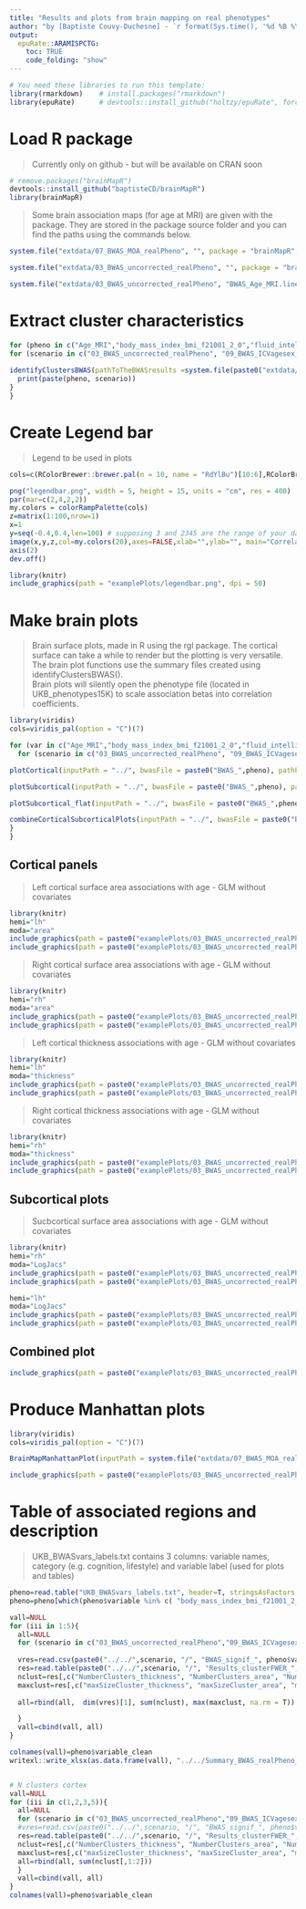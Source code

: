 ```yaml
---
title: "Results and plots from brain mapping on real phenotypes"
author: "by [Baptiste Couvy-Duchesne] - `r format(Sys.time(), '%d %B %Y')`"
output:
  epuRate::ARAMISPCTG:
    toc: TRUE
    code_folding: "show"
---
```


```r
# You need these libraries to run this template:
library(rmarkdown)    # install.packages("rmarkdown") 
library(epuRate)      # devtools::install_github("holtzy/epuRate", force=TRUE)

```

# Load R package 

> Currently only on github - but will be available on CRAN soon

```R

# remove.packages("brainMapR")
devtools::install_github("baptisteCD/brainMapR")
library(brainMapR)

```

> Some brain association maps (for age at MRI) are given with the package.  They are stored in the package source folder and you can find the paths using the commands below.  

```R

system.file("extdata/07_BWAS_MOA_realPheno", "", package = "brainMapR",mustWork = TRUE)

system.file("extdata/03_BWAS_uncorrected_realPheno", "", package = "brainMapR",mustWork = TRUE)

system.file("extdata/03_BWAS_uncorrected_realPheno", "BWAS_Age_MRI.linear", package = "brainMapR",mustWork = TRUE)

```

# Extract cluster characteristics 

```R

for (pheno in c("Age_MRI","body_mass_index_bmi_f21001_2_0","fluid_intelligence_score_f20016_2_0", "sexuses_datacoding_9_f31_0_0","smoking_status_f20116_2_0", "sexuses_datacoding_9_f31_0_0") ){
for (scenario in c("03_BWAS_uncorrected_realPheno", "09_BWAS_ICVagesex_realPheno", "04_BWAS_5globalPCs_realPheno", "05_BWAS_10globalPCs_realPheno", "06_BWAS_10specificPCs_realPheno", "07_BWAS_MOA_realPheno",  "10_BWAS_MOA_multiORM_QC_realPheno", "15_BWAS_MOA_allModa_FE_realPheno")){
  
identifyClustersBWAS(pathToTheBWASresults =system.file(paste0("extdata/", scenario), "", package = "brainMapR",mustWork = TRUE), bwasFile = paste0("BWAS_",pheno), outputFolder = "../", signifThreshold = 5e-8)
  print(paste(pheno, scenario))
}
}

```

# Create Legend bar

> Legend to be used in plots  

```R

cols=c(RColorBrewer::brewer.pal(n = 10, name = "RdYlBu")[10:6],RColorBrewer::brewer.pal(n = 10, name = "RdYlBu")[5:1]) # Select palette colours

png("legendbar.png", width = 5, height = 15, units = "cm", res = 400)
par(mar=c(2,4,2,2))
my.colors = colorRampPalette(cols)
z=matrix(1:100,nrow=1)
x=1
y=seq(-0.4,0.4,len=100) # supposing 3 and 2345 are the range of your data
image(x,y,z,col=my.colors(20),axes=FALSE,xlab="",ylab="", main="Correlation")
axis(2)
dev.off()

```

```R

library(knitr)
include_graphics(path = "examplePlots/legendbar.png", dpi = 50)

```

# Make brain plots 

> Brain surface plots, made in R using the rgl package. The cortical surface can take a while to render but the plotting is very versatile.   
> The brain plot functions use the summary files created using identifyClustersBWAS().  
> Brain plots will silently open the phenotype file (located in UKB_phenotypes15K) to scale association betas into correlation coefficients.  

```R

library(viridis)
cols=viridis_pal(option = "C")(7)

for (var in c("Age_MRI","body_mass_index_bmi_f21001_2_0","fluid_intelligence_score_f20016_2_0", "sexuses_datacoding_9_f31_0_0","smoking_status_f20116_2_0", "sexuses_datacoding_9_f31_0_0") ){
  for (scenario in c("03_BWAS_uncorrected_realPheno", "09_BWAS_ICVagesex_realPheno", "04_BWAS_5globalPCs_realPheno", "05_BWAS_10globalPCs_realPheno", "06_BWAS_10specificPCs_realPheno", "07_BWAS_MOA_realPheno",  "10_BWAS_MOA_multiORM_QC_realPheno", "15_BWAS_MOA_allModa_FE_realPheno")){

plotCortical(inputPath = "../", bwasFile = paste0("BWAS_",pheno), pathPhenotypeFile = "../../../UKB_phenotypes15K/Age_MRI.phen", outputPath = " ../")

plotSubcortical(inputPath = "../", bwasFile = paste0("BWAS_",pheno), pathPhenotypeFile = "../../../UKB_phenotypes15K/Age_MRI.phen", outputPath = " ../")

plotSubcortical_flat(inputPath = "../", bwasFile = paste0("BWAS_",pheno), pathPhenotypeFile = "../../../UKB_phenotypes15K/Age_MRI.phen", outputPath = " ../")

combineCorticalSubcorticalPlots(inputPath = "../", bwasFile = paste0("BWAS_",pheno), pathPhenotypeFile = "../../../UKB_phenotypes15K/Age_MRI.phen", outputPath = " ../" )
}
}

```

## Cortical panels

> Left cortical surface area associations with age - GLM without covariates

```R

library(knitr)
hemi="lh"
moda="area"
include_graphics(path = paste0("examplePlots/03_BWAS_uncorrected_realPheno/BWAS_Age_MRI_", hemi, "_", moda, "_clustersAndCoordinates_inside.png"))
include_graphics(path = paste0("examplePlots/03_BWAS_uncorrected_realPheno/BWAS_Age_MRI_", hemi, "_", moda, "_clustersAndCoordinates_outside.png"))

```
> Right cortical surface area associations with age - GLM without covariates

```R

library(knitr)
hemi="rh"
moda="area"
include_graphics(path = paste0("examplePlots/03_BWAS_uncorrected_realPheno/BWAS_Age_MRI_", hemi, "_", moda, "_clustersAndCoordinates_inside.png"))
include_graphics(path = paste0("examplePlots/03_BWAS_uncorrected_realPheno/BWAS_Age_MRI_", hemi, "_", moda, "_clustersAndCoordinates_outside.png"))

```

> Left cortical thickness associations with age - GLM without covariates

```R

library(knitr)
hemi="lh"
moda="thickness"
include_graphics(path = paste0("examplePlots/03_BWAS_uncorrected_realPheno/BWAS_Age_MRI_", hemi, "_", moda, "_clustersAndCoordinates_inside.png"))
include_graphics(path = paste0("examplePlots/03_BWAS_uncorrected_realPheno/BWAS_Age_MRI_", hemi, "_", moda, "_clustersAndCoordinates_outside.png"))

```

> Right cortical thickness associations with age - GLM without covariates

```R

library(knitr)
hemi="rh"
moda="thickness"
include_graphics(path = paste0("examplePlots/03_BWAS_uncorrected_realPheno/BWAS_Age_MRI_", hemi, "_", moda, "_clustersAndCoordinates_inside.png"))
include_graphics(path = paste0("examplePlots/03_BWAS_uncorrected_realPheno/BWAS_Age_MRI_", hemi, "_", moda, "_clustersAndCoordinates_outside.png"))

```

## Subcortical plots

> Sucbcortical surface area associations with age - GLM without covariates

```R

library(knitr)
hemi="rh"
moda="LogJacs"
include_graphics(path = paste0("examplePlots/03_BWAS_uncorrected_realPheno/BWAS_Age_MRI_", hemi, "_", moda, "_clustersAndCoordinates_inside.png"))
include_graphics(path = paste0("examplePlots/03_BWAS_uncorrected_realPheno/BWAS_Age_MRI_", hemi, "_", moda, "_clustersAndCoordinates_outside.png"))

hemi="lh"
moda="LogJacs"
include_graphics(path = paste0("examplePlots/03_BWAS_uncorrected_realPheno/BWAS_Age_MRI_", hemi, "_", moda, "_clustersAndCoordinates_inside.png"))
include_graphics(path = paste0("examplePlots/03_BWAS_uncorrected_realPheno/BWAS_Age_MRI_", hemi, "_", moda, "_clustersAndCoordinates_outside.png"))

```

## Combined plot

```R

include_graphics(path = paste0("examplePlots/03_BWAS_uncorrected_realPheno/Plots_CombinedAge_MRI.png"))

```

# Produce Manhattan plots

```R

library(viridis)
cols=viridis_pal(option = "C")(7)

BrainMapManhattanPlot(inputPath = system.file("extdata/07_BWAS_MOA_realPheno", "", package = "brainMapR",mustWork = TRUE), path = "03_BWAS_uncorrected_realPheno/", bwasFile = "BWAS_Age_MRI.linear", yMax = 120, signifThreshold =5e-8,  phenotypeLabel = "Age")

```

```R

include_graphics(path = paste0("examplePlots/03_BWAS_uncorrected_realPheno/Manhathan_BWAS_Age_MRI.linear_simple.png"))

```

# Table of associated regions and description

> UKB_BWASvars_labels.txt contains 3 columns: variable names, category (e.g. cognition, lifestyle) and variable label (used for plots and tables)  

```R

pheno=read.table("UKB_BWASvars_labels.txt", header=T, stringsAsFactors = F)
pheno=pheno[which(pheno$variable %in% c( "body_mass_index_bmi_f21001_2_0","fluid_intelligence_score_f20016_2_0", "Age_MRI","sexuses_datacoding_9_f31_0_0", "smoking_status_f20116_2_0")),]

vall=NULL
for (iii in 1:5){
  all=NULL
  for (scenario in c("03_BWAS_uncorrected_realPheno","09_BWAS_ICVagesex_realPheno", "05_BWAS_10globalPCs_realPheno", "07_BWAS_MOA_realPheno", "15_BWAS_MOA_allModa_FE_realPheno", "10_BWAS_MOA_multiORM_QC_realPheno")){
  
  vres=read.csv(paste0("../../",scenario, "/", "BWAS_signif_", pheno$variable_clean[iii], ".csv" ))
  res=read.table(paste0("../../",scenario, "/", "Results_clusterFWER_", pheno$variable[iii], ".txt" ), header=T)
  nclust=res[,c("NumberClusters_thickness", "NumberClusters_area", "NumberClusters_thick", "NumberClusters_LogJacs")]
  maxclust=res[,c("maxSizeCluster_thickness", "maxSizeCluster_area", "maxSizeCluster_thick", "maxSizeCluster_LogJacs")]
  
  all=rbind(all,  dim(vres)[1], sum(nclust), max(maxclust, na.rm = T))

  }
  vall=cbind(vall, all)
}

colnames(vall)=pheno$variable_clean
writexl::write_xlsx(as.data.frame(vall), "../../Summary_BWAS_realPheno_bonferroniNtraits_R1IEEE.xlsx")


# N clusters cortex
vall=NULL
for (iii in c(1,2,3,5)){
  all=NULL
  for (scenario in c("03_BWAS_uncorrected_realPheno","09_BWAS_ICVagesex_realPheno", "05_BWAS_10globalPCs_realPheno", "07_BWAS_MOA_realPheno","15_BWAS_MOA_allModa_FE_realPheno", "10_BWAS_MOA_multiORM_QC_realPheno")){
  #vres=read.csv(paste0("../../",scenario, "/", "BWAS_signif_", pheno$variable_clean[iii], ".csv" ))
  res=read.table(paste0("../../",scenario, "/", "Results_clusterFWER_", pheno$variable[iii], ".txt" ), header=T)
  nclust=res[,c("NumberClusters_thickness", "NumberClusters_area", "NumberClusters_thick", "NumberClusters_LogJacs")]
  maxclust=res[,c("maxSizeCluster_thickness", "maxSizeCluster_area", "maxSizeCluster_thick", "maxSizeCluster_LogJacs")]
  all=rbind(all, sum(nclust[,1:2]))
  }
  vall=cbind(vall, all)
}
colnames(vall)=pheno$variable_clean

```

<br><br>
